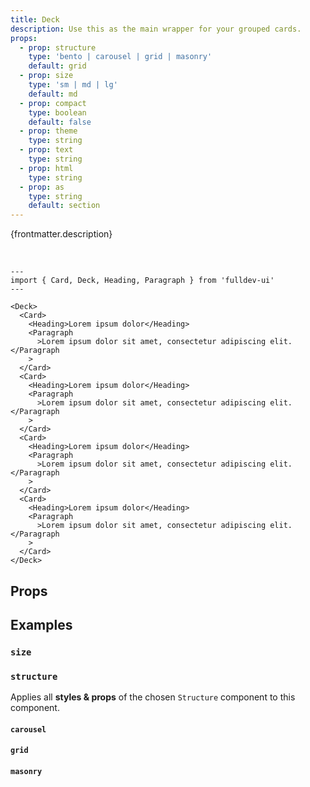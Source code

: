 ```yaml
---
title: Deck
description: Use this as the main wrapper for your grouped cards.
props:
  - prop: structure
    type: 'bento | carousel | grid | masonry'
    default: grid
  - prop: size
    type: 'sm | md | lg'
    default: md
  - prop: compact
    type: boolean
    default: false
  - prop: theme
    type: string
  - prop: text
    type: string
  - prop: html
    type: string
  - prop: as
    type: string
    default: section
---
```




{frontmatter.description}

<br />

```astro live
---
import { Card, Deck, Heading, Paragraph } from 'fulldev-ui'
---

<Deck>
  <Card>
    <Heading>Lorem ipsum dolor</Heading>
    <Paragraph
      >Lorem ipsum dolor sit amet, consectetur adipiscing elit.</Paragraph
    >
  </Card>
  <Card>
    <Heading>Lorem ipsum dolor</Heading>
    <Paragraph
      >Lorem ipsum dolor sit amet, consectetur adipiscing elit.</Paragraph
    >
  </Card>
  <Card>
    <Heading>Lorem ipsum dolor</Heading>
    <Paragraph
      >Lorem ipsum dolor sit amet, consectetur adipiscing elit.</Paragraph
    >
  </Card>
  <Card>
    <Heading>Lorem ipsum dolor</Heading>
    <Paragraph
      >Lorem ipsum dolor sit amet, consectetur adipiscing elit.</Paragraph
    >
  </Card>
</Deck>
```

## Props

<PropsTable props={frontmatter.props} />

## Examples

### `size`

<SizeProp />

### `structure`

Applies all **styles & props** of the chosen `Structure` component to this component.

#### `carousel`

<CarouselProp />

#### `grid`

<GridProp />

#### `masonry`

<MasonryProp />
